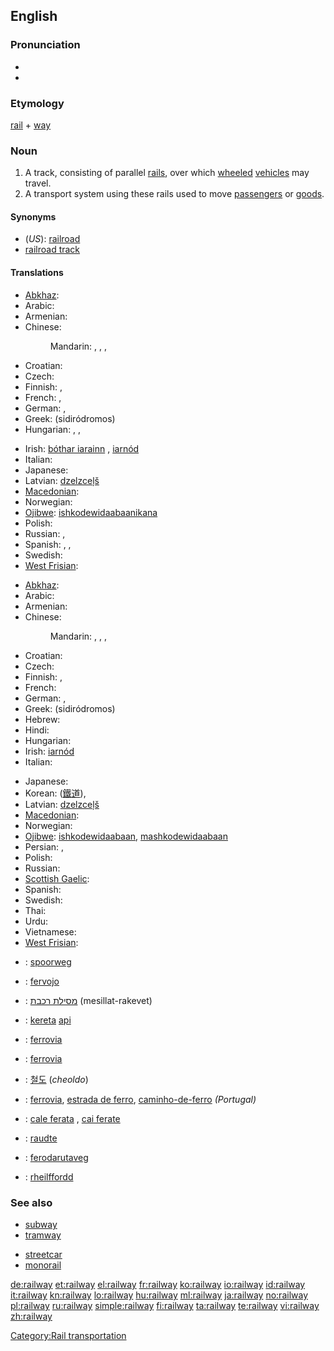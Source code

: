 ==English==

===Pronunciation===
* {{IPA|/ɹeɪlweɪ/}}
* {{audio|en-us-railway.ogg|Audio (US)}}

===Etymology===
[[rail]] + [[way]]

===Noun===
{{wikipedia}}
{{en-noun}}

# A track, consisting of parallel [[rail]]s, over which [[wheeled]] [[vehicle]]s may travel.
# A transport system using these rails used to move [[passenger]]s or [[goods]].

====Synonyms====
* (''US''): [[railroad]]
* [[railroad track]]

====Translations====
{{trans-top|a track, consisting of parallel rails}}
* [[Abkhaz]]: {{Cyrl|[[аиҳаамҩа]]}}
* Arabic: {{t|ar|سكة حديدية|f|tr=síkka Hadidíyya}}
* Armenian: {{t-|hy|երկաթուղի|tr=erkat’uġi}}
* Chinese:
*: Mandarin: {{t|cmn|鐵路|sc=Hani}},  {{t|cmn|铁路|tr=tiělù|sc=Hani}},  {{t|cmn|鐵道|sc=Hani}},  {{t|cmn|铁道|tr=tiědào|sc=Hani}}
* Croatian: {{t-|hr|željeznica|f}}
* Czech: {{t+|cs|kolej|f}}
* Finnish: {{t+|fi|rata}}, {{t+|fi|rautatie}}
* French: {{t+|fr|chemin de fer|m}},  {{t|fr|réseau ferroviaire|m}}
* German: {{t|de|Eisenbahnlinie|f}},  {{t+|de|Gleis|n}}
* Greek: {{t+|el|σιδηρόδρομος|m}} (sidiródromos)
* Hungarian: {{t+|hu|sín}},  {{t+|hu|vasút}},  {{t+|hu|vasútvonal}}
{{trans-mid}}
* Irish: [[bóthar iarainn]] {{m}}, [[iarnód]] {{m}}
* Italian: {{t+|it|binario|m}}
* Japanese: {{t-|ja|線路|tr=senro}}
* Latvian: [[dzelzceļš]] {{m}}
* [[Macedonian]]: {{t-|mk|пруга|f|tr=prúga}}
* Norwegian: {{t+|no|jernbane|m}}
* [[Ojibwe]]: [[ishkodewidaabaanikana]]
* Polish: {{t+|pl|kolej|f}}
* Russian: {{t+|ru|железная дорога|f|tr=želéznaja doróga}},  {{t+|ru|колея|f|tr=kolejá}}
* Spanish: {{t+|es|ferrocarril|m}}, {{qualifier|Latin America}} {{t+|es|riel|m}}, {{qualifier|Spain}} {{t+|es|vía|f}}
* Swedish: {{t+|sv|järnväg|c}}
* [[West Frisian]]: {{t-|fy|spoarwei|c|xs=West Frisian}}
{{trans-bottom}}

{{trans-top|transport system using these rails}}
* [[Abkhaz]]: {{Cyrl|[[аиҳаамҩа]]}}
* Arabic: {{t|ar|سكة حديدية|f|tr=síkka Hadidíyya}}
* Armenian: {{t-|hy|երկաթուղի|tr=erkat’uġi}}
* Chinese:
*: Mandarin: {{t|cmn|鐵路|sc=Hani}},  {{t|cmn|铁路|tr=tiělù|sc=Hani}},  {{t|cmn|鐵道|sc=Hani}},  {{t|cmn|铁道|tr=tiědào|sc=Hani}}
* Croatian: {{t-|hr|željeznica|f}}
* Czech: {{t-|cs|železnice|f}}
* Finnish: {{t+|fi|rautatie}}, {{t+|fi|rautatie|alt=rautatiet}}
* French: {{t+|fr|chemin de fer|m}}
* German: {{t+|de|Eisenbahn|f}},  {{t+|de|Bahn|f}}
* Greek: {{t+|el|σιδηρόδρομος|m}} (sidiródromos)
* Hebrew: {{t|he|מסילת רכבת|f|tr=mesillat-rakevet|sc=Hebr}}
* Hindi: {{t|hi|रेलवे|tr=relve|sc=Deva}}
* Hungarian: {{t+|hu|vasút}}
* Irish: [[iarnód]] {{m}}
* Italian: {{t+|it|ferrovia|f}}
{{trans-mid}}
* Japanese: {{t+|ja|鉄道|tr=[[てつどう]], tetsudō}}
* Korean: {{t+|ko|철도|tr=cheoldo|sc=Hang}} ([[鐵道]]),  {{t|ko|鐵道|sc=Kore}}
* Latvian: [[dzelzceļš]] {{m}}
* [[Macedonian]]: {{t-|mk|железница|f|tr=želéznica}}
* Norwegian: {{t+|no|jernbane|m}}
* [[Ojibwe]]: [[ishkodewidaabaan]], [[mashkodewidaabaan]]
* Persian: {{t|fa|راه آهن|sc=fa-Arab}},  {{t|fa|راه‌آهن|tr=râh âhan|sc=fa-Arab}}
* Polish: {{t+|pl|kolej|f}}
* Russian: {{t+|ru|железная дорога|f|tr=želéznaja doróga}}
* [[Scottish Gaelic]]: {{t-|gd|rèile|f|xs=Scottish Gaelic}}
* Spanish: {{t+|es|ferrocarril|m}}
* Swedish: {{t+|sv|järnväg|c}}
* Thai: {{t|th|การรถไฟ|tr=gaan rót fai|sc=Thai}}
* Urdu: {{t|ur|ریلوے|tr=relve|sc=ur-Arab}}
* Vietnamese: {{t|vi|đường sắt}}
* [[West Frisian]]: {{t-|fy|spoarwei|c|xs=West Frisian}}
{{trans-bottom}}

{{checktrans-top}}
* {{ttbc|Dutch}}: [[spoorweg]] {{m}}
* {{ttbc|Esperanto}}: [[fervojo]]
* {{ttbc|Hebrew}}: [[מסילת רכבת]] (mesillat-rakevet) {{f}}
* {{ttbc|Indonesian}}: [[kereta]] [[api]]
* {{ttbc|Interlingua}}: [[ferrovia]]
* {{ttbc|Italian}}: [[ferrovia]] {{f}}
* {{ttbc|Korean}}: [[철도]] (''cheoldo'')
* {{ttbc|Portuguese}}: [[ferrovia]], [[estrada de ferro]], [[caminho-de-ferro]] {{m}} ''(Portugal)''
* {{ttbc|Romanian}}: [[cale ferata]] {{f}}, [[cai ferate]] {{p}}
* {{ttbc|Veps}}: [[raudte]]
* {{ttbc|Volapük}}: [[ferodarutaveg]]
* {{ttbc|Welsh}}: [[rheilffordd]] {{f}}
{{trans-bottom}}

===See also===
{{top2}}
* [[subway]]
* [[tramway]]
{{mid2}}
* [[streetcar]]
* [[monorail]]
{{bottom2}}

[[Category:Rail transportation]]

[[de:railway]]
[[et:railway]]
[[el:railway]]
[[fr:railway]]
[[ko:railway]]
[[io:railway]]
[[id:railway]]
[[it:railway]]
[[kn:railway]]
[[lo:railway]]
[[hu:railway]]
[[ml:railway]]
[[ja:railway]]
[[no:railway]]
[[pl:railway]]
[[ru:railway]]
[[simple:railway]]
[[fi:railway]]
[[ta:railway]]
[[te:railway]]
[[vi:railway]]
[[zh:railway]]
